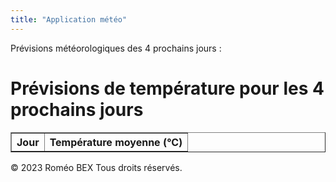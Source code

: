 ```yaml
---
title: "Application météo"
---
```


Prévisions météorologiques des 4 prochains jours : 

```{=html}
<!DOCTYPE html>
<html>
<head>
    <title>Prévisions de température</title>
</head>
<body>
    <h1>Prévisions de température pour les 4 prochains jours</h1>
    <table border="1">
        <tr>
            <th>Jour</th>
            <th>Température moyenne (°C)</th>
        </tr>
        <!-- Les données seront remplies ici par JavaScript -->
    </table>

    <script>
        // Fonction pour obtenir le nom du jour de la semaine en fonction de la date
        function getDayName(day) {
            const days = ["Dimanche", "Lundi", "Mardi", "Mercredi", "Jeudi", "Vendredi", "Samedi"];
            return days[day];
        }

        // Fonction pour faire une requête à l'API
        function fetchWeatherData() {
            const apiUrl = "https://api.open-meteo.com/v1/meteofrance?latitude=43.6109&longitude=3.8763&hourly=temperature_2m";

            fetch(apiUrl)
                .then(response => response.json())
                .then(data => {
                    // Récupérer les données de température pour les 4 prochains jours
                    const temperatureData = data.hourly.temperature_2m.slice(0, 4);

                    // Sélectionner le tableau HTML
                    const table = document.querySelector("table");

                    // Obtenir le jour actuel
                    const currentDate = new Date();
                    const currentDay = currentDate.getDay();

                    // Boucler à travers les données et les ajouter au tableau
                    for (let i = 0; i < temperatureData.length; i++) {
                        const row = table.insertRow(-1);
                        const dayCell = row.insertCell(0);
                        const tempCell = row.insertCell(1);

                        // Calculer le jour de la semaine en fonction du jour actuel
                        const dayIndex = (currentDay + i) % 7;
                        const dayName = getDayName(dayIndex);

                        dayCell.innerHTML = dayName;
                        tempCell.innerHTML = `${temperatureData[i]}°C`;
                    }
                })
                .catch(error => console.error("Erreur lors de la récupération des données : " + error));
        }

        // Appeler la fonction pour récupérer les données
        fetchWeatherData();
    </script>

    <footer>
        <p>&copy; 2023 Roméo BEX Tous droits réservés.</p>
    </footer>
</body>

</html>

``` 